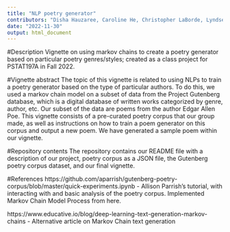 ```yaml
---
title: "NLP poetry generator"
contributors: "Disha Hauzaree, Caroline He, Christopher LaBorde, Lyndsey Umsted"
date: "2022-11-30"
output: html_document
---
```


#Description
Vignette on using markov chains to create a poetry generator based on particular poetry genres/styles; created as a class project for PSTAT197A in Fall 2022.

#Vignette abstract
The topic of this vignette is related to using NLPs to train a poetry generator based on the type of particular authors. To do this, we used a markov chain model on a subset of data from the Project Gutenberg database, which is a digital database of written works categorized by genre, author, etc. Our subset of the data are poems from the author Edgar Allen Poe. This vignette consists of a pre-curated poetry corpus that our group made, as well as instructions on how to train a poem generator on this corpus and output a new poem. We have generated a sample poem within our vignette. 

#Repository contents
The repository contains our README file with a description of our project, poetry corpus as a JSON file, the Gutenberg poetry corpus dataset, and our final vignette. 

#References
https://github.com/aparrish/gutenberg-poetry-corpus/blob/master/quick-experiments.ipynb  - Allison Parrish’s tutorial, with interacting with and basic analysis of the poetry corpus. Implemented Markov Chain Model Process from here. 

https://www.educative.io/blog/deep-learning-text-generation-markov-chains - Alternative article on Markov Chain text generation

